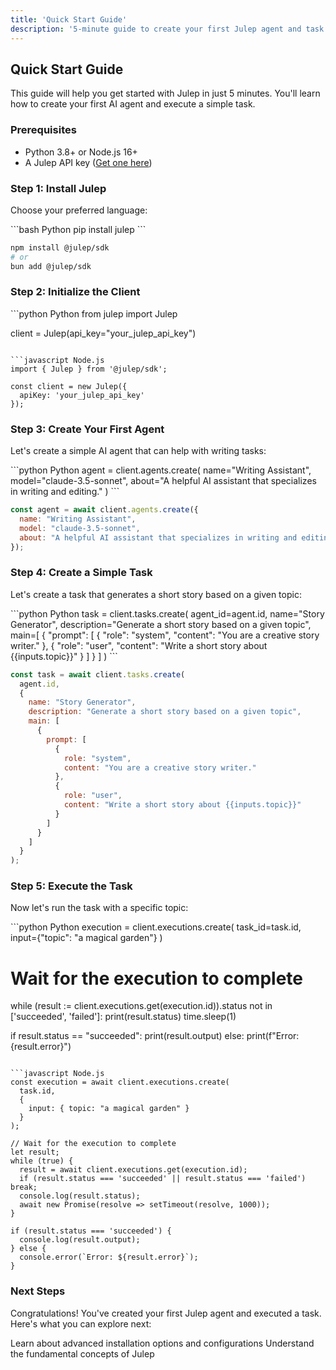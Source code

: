 ```yaml
---
title: 'Quick Start Guide'
description: '5-minute guide to create your first Julep agent and task'
---
```


## Quick Start Guide

This guide will help you get started with Julep in just 5 minutes. You'll learn how to create your first AI agent and execute a simple task.

### Prerequisites

- Python 3.8+ or Node.js 16+
- A Julep API key ([Get one here](https://dashboard.julep.ai))

### Step 1: Install Julep

Choose your preferred language:

<CodeGroup>
  ```bash Python
  pip install julep
  ```

  ```bash Node.js
  npm install @julep/sdk
  # or
  bun add @julep/sdk
  ```
</CodeGroup>

### Step 2: Initialize the Client

<CodeGroup>
  ```python Python
  from julep import Julep

  client = Julep(api_key="your_julep_api_key")
  ```

  ```javascript Node.js
  import { Julep } from '@julep/sdk';

  const client = new Julep({
    apiKey: 'your_julep_api_key'
  });
  ```
</CodeGroup>

### Step 3: Create Your First Agent

Let's create a simple AI agent that can help with writing tasks:

<CodeGroup>
  ```python Python
  agent = client.agents.create(
      name="Writing Assistant",
      model="claude-3.5-sonnet",
      about="A helpful AI assistant that specializes in writing and editing."
  )
  ```

  ```javascript Node.js
  const agent = await client.agents.create({
    name: "Writing Assistant",
    model: "claude-3.5-sonnet",
    about: "A helpful AI assistant that specializes in writing and editing."
  });
  ```
</CodeGroup>

### Step 4: Create a Simple Task

Let's create a task that generates a short story based on a given topic:

<CodeGroup>
  ```python Python
  task = client.tasks.create(
      agent_id=agent.id,
      name="Story Generator",
      description="Generate a short story based on a given topic",
      main=[
          {
              "prompt": [
                  {
                      "role": "system",
                      "content": "You are a creative story writer."
                  },
                  {
                      "role": "user",
                      "content": "Write a short story about {{inputs.topic}}"
                  }
              ]
          }
      ]
  )
  ```

  ```javascript Node.js
  const task = await client.tasks.create(
    agent.id,
    {
      name: "Story Generator",
      description: "Generate a short story based on a given topic",
      main: [
        {
          prompt: [
            {
              role: "system",
              content: "You are a creative story writer."
            },
            {
              role: "user",
              content: "Write a short story about {{inputs.topic}}"
            }
          ]
        }
      ]
    }
  );
  ```
</CodeGroup>

### Step 5: Execute the Task

Now let's run the task with a specific topic:

<CodeGroup>
  ```python Python
  execution = client.executions.create(
      task_id=task.id,
      input={"topic": "a magical garden"}
  )

  # Wait for the execution to complete
  while (result := client.executions.get(execution.id)).status not in ['succeeded', 'failed']:
      print(result.status)
      time.sleep(1)

  if result.status == "succeeded":
      print(result.output)
  else:
      print(f"Error: {result.error}")
  ```

  ```javascript Node.js
  const execution = await client.executions.create(
    task.id,
    {
      input: { topic: "a magical garden" }
    }
  );

  // Wait for the execution to complete
  let result;
  while (true) {
    result = await client.executions.get(execution.id);
    if (result.status === 'succeeded' || result.status === 'failed') break;
    console.log(result.status);
    await new Promise(resolve => setTimeout(resolve, 1000));
  }

  if (result.status === 'succeeded') {
    console.log(result.output);
  } else {
    console.error(`Error: ${result.error}`);
  }
  ```
</CodeGroup>

### Next Steps

Congratulations! You've created your first Julep agent and executed a task. Here's what you can explore next:

<CardGroup cols={2}>
  <Card
    title="Installation Guide"
    icon="download"
    href="/documentation/getting-started/installation"
  >
    Learn about advanced installation options and configurations
  </Card>
  <Card
    title="Core Concepts"
    icon="book"
    href="/documentation/getting-started/core-concepts"
  >
    Understand the fundamental concepts of Julep
  </Card>
</CardGroup> 